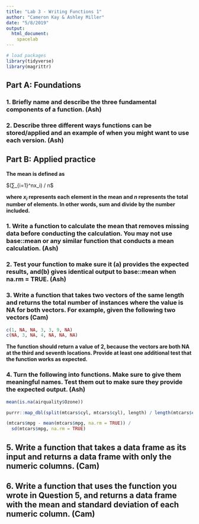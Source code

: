 ```yaml
---
title: "Lab 3 - Writing Functions 1"
author: "Cameron Kay & Ashley Miller"
date: "5/8/2019"
output: 
  html_document:
    spacelab
---
```


```r
# load packages
library(tidyverse)
library(magrittr)
```

## Part A: Foundations

### 1. Briefly name and describe the three fundamental components of a function. (Ash)

### 2. Describe three different ways functions can be stored/applied and an example of when you might want to use each version. (Ash)

## Part B: Applied practice

**The mean is defined as**

$(∑_{i=1}^nx_i) / n$

**where $x_i$ represents each element in the mean and $n$ represents the total number of elements. In other words, sum and divide by the number included.**


### 1. Write a function to calculate the mean that removes missing data before conducting the calculation. You may not use base::mean or any similar function that conducts a mean calculation. (Ash)

### 2. Test your function to make sure it (a) provides the expected results, and(b) gives identical output to base::mean when na.rm = TRUE. (Ash)

### 3. Write a function that takes two vectors of the same length and returns the total number of instances where the value is NA for both vectors. For example, given the following two vectors (Cam)

```r
c(1, NA, NA, 3, 3, 9, NA)
c(NA, 3, NA, 4, NA, NA, NA)
```

**The function should return a value of 2, because the vectors are both NA at the third and seventh locations. Provide at least one additional test that the function works as expected.**

### 4. Turn the following into functions. Make sure to give them meaningful names. Test them out to make sure they provide the expected output. (Ash)

```r
mean(is.na(airquality$Ozone))

purrr::map_dbl(split(mtcars$cyl, mtcars$cyl), length) / length(mtcars$cyl)

(mtcars$mpg - mean(mtcars$mpg, na.rm = TRUE)) / 
  sd(mtcars$mpg, na.rm = TRUE) 
```

## 5. Write a function that takes a data frame as its input and returns a data frame with only the numeric columns. (Cam)

## 6. Write a function that uses the function you wrote in Question 5, and returns a data frame with the mean and standard deviation of each numeric column. (Cam)
